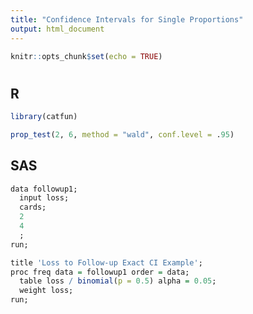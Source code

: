 ```yaml
---
title: "Confidence Intervals for Single Proportions"
output: html_document
---
```


```r
knitr::opts_chunk$set(echo = TRUE)

```

# {.tabset .tabset-fade}

## R

```r
library(catfun)

prop_test(2, 6, method = "wald", conf.level = .95)
```

## SAS

```r
data followup1; 
  input loss; 
  cards; 
  2
  4
  ;
run; 

title 'Loss to Follow-up Exact CI Example'; 
proc freq data = followup1 order = data; 
  table loss / binomial(p = 0.5) alpha = 0.05; 
  weight loss; 
run; 
```




